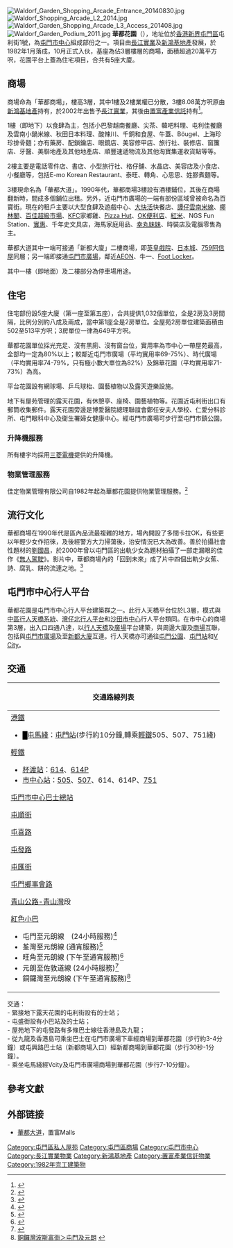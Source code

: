 {{not|华都村}}
{{Infobox_housinghk | name = Waldorf Garden<br/ >華都花園|
| logo=
| photo = Waldorf Garden 201408.jpg
| phototitle = 華都花園 (2014年)
| address= [[香港|香港]][[新界|新界]][[屯門|屯門]]屯利街1號
| developer= [[長江實業|長江實業]]<br>[[新鴻基地產|新鴻基地產]]
| manager= 佳定物業管理有限公司
| use = 住宅、商場
| blocknumber = 5
| floornumber = 
| yearofcompletion = 1982年1月
| former = 填海地
| facilities = [[兒童|兒童]][[遊樂場|遊樂場]]、[[網球場|網球場]]、住戶[[停車場|停車場]]
| website = 
}} 
[[File:Waldorf_Garden_Shopping_Arcade_Entrance_20140830.jpg|thumb]] 
[[File:Waldorf_Shopping_Arcade_L2_2014.jpg|thumb]] 
[[File:Waldorf_Garden_Shopping_Arcade_L3_Access_201408.jpg|thumb]] 
[[File:Waldorf_Garden_Podium_2011.jpg|thumb]] 
'''華都花園'''（{{lang-en|Waldorf Garden}}），地址位於[[香港|香港]][[新界|新界]][[屯門區|屯門區]]屯利街1號，為[[屯門市中心|屯門市中心]]組成部份之一。項目由[[長江實業|長江實業]]及[[新鴻基地產|新鴻基地產]]發展，於1982年1月落成，10月正式入伙，基座為佔3層樓層的商場，面積超過20萬平方呎，花園平台上蓋為住宅項目，合共有5座大廈。

== 商場 ==
商場命為「華都商場」，樓高3層，其中1樓及2樓業權已分散，3樓8.08萬方呎原由[[新鴻基地產|新鴻基地產]]持有，於2002年出售予[[長江實業|長江實業]]，其後由[[置富產業信託|置富產業信託]]持有<ref>{{Cite web |url=http://hk.apple.nextmedia.com/financeestate/art/20020705/2697182 |title=新地兩商場股權售予長實 蘋果日報 2002-07-05 |access-date=2016-03-20 |archive-date=2016-03-09 |archive-url=https://web.archive.org/web/20160309023653/http://hk.apple.nextmedia.com/financeestate/art/20020705/2697182 |dead-url=no }}</ref>。

1樓（即地下）以食肆為主，包括小巴黎越南餐廳、尖茶、韓吧料理、屯利佳餐廳及雲南小鍋米線、秋田日本料理、酸辣川、千銅和食屋、牛蓋、Böugel、上海珍珍排骨麵；亦有藥房、配鎖鑰店、眼鏡店、美容修甲店、旅行社、裝修店、窗簾店、牙醫、美聯地產及其他地產店、順豐速遞物流及其他淘寶集運收貨點等等。

2樓主要是電話零件店、書店、小型旅行社、格仔舖、水晶店、美容店及小食店、小餐廳等，包括E-mo Korean Restaurant、泰旺、轉角、心思思、姓膠煮麵等。

3樓現命名為「華都大道」。1990年代，華都商場3樓設有酒樓鋪位，其後在商場翻新時，間成多個鋪位出租。另外，近屯門巿廣場的一端有部份區域曾被命名為百寶街。現在的租戶主要以大型食肆及遊戲中心、[[大快活|大快活]]快餐店、[[譚仔雲南米線|譚仔雲南米線]]、[[椰林閣|椰林閣]]、[[百佳超級市場|百佳超級市場]]、[[KFC|KFC]]家鄉雞、[[Pizza_Hut|Pizza Hut]]、[[OK便利店|OK便利店]]、[[元卓集團|紅米]]、NGS Fun Station、[[實惠|實惠]]、千年史文具店，海馬家庭用品、[[執笠倉|幸丸妹妹]]、時裝店及電腦零售為主。

華都大道其中一端可接通「新都大廈」二樓商場，即[[英皇娛樂|英皇戲院]]、[[日本城|日本城]]、[[759阿信屋|759阿信屋]]同層；另一端即接通[[屯門市廣場|屯門市廣場]]，鄰近[[永旺百貨|AEON]]、牛一、[[Foot_Locker|Foot Locker]]。

其中一樓（即地面）及二樓部分為停車場用途。

== 住宅 ==
住宅部份設5座大廈（第一座至第五座），合共提供1,032個單位，全是2房及3房間隔，比例分別約八成及兩成，當中第1座全是2房單位。全屋苑2房單位建築面積由502至513平方呎；3房單位一律為649平方呎。

華都花園單位採光充足、沒有黑廁、沒有窗台位，實用率為市中心一帶屋苑最高，全部均一定為80%以上；較鄰近屯門市廣場（平均實用率69-75%）、時代廣場（平均實用率74-79%，只有極小數大單位為82%）及錦華花園（平均實用率71-73%）為高。

平台花園設有網球場、乒乓球枱、園藝植物以及露天遊樂設施。

地下有屋苑管理的露天花園，有休憩亭、座椅、園藝植物等。花園近屯利街出口有郵筒收集郵件。露天花園旁邊是博愛醫院總理聯誼會鄭任安夫人學校、仁愛分科診所、屯門眼科中心及衛生署婦女健康中心。經屯門市廣場可步行至屯門市鎮公園。

===升降機服務===
所有樓宇均採用[[三菱電機|三菱電機]]提供的升降機。

===物業管理服務===
佳定物業管理有限公司自1982年起為華都花園提供物業管理服務。<ref>{{Cite web |url=http://www.mpfinance.com/htm/Finance/20110515/News/la_lad1.htm |title=華都花園實用率高 屯門市中心最廉上車屋苑 《明報》 2011-05-15 |access-date=2015-08-29 |archive-date=2018-08-29 |archive-url=https://web.archive.org/web/20180829124023/https://www.mpfinance.com/htm/finance/20110515/news/la_lad1.htm |dead-url=no }}</ref>

== 流行文化 ==
華都商場在1990年代是區內品流最複雜的地方，場內開設了多間卡拉OK，有些更以年輕少女作招徠，及後經警方大力掃蕩後，治安情況已大為改善。善於拍攝社會性題材的[[劉國昌|劉國昌]]，於2000年曾以屯門區的出軌少女為題材拍攝了一部走漏眼的佳作《[[无人驾驶_(2000年电影)|無人駕駛]]》。影片中，華都商場內的「回到未來」成了片中四個出軌少女蕉、詩、腐乳、餅的流連之地。<ref>{{Cite web |url=http://pc633hk2047.mysinablog.com/index.php?op=ViewArticle&articleId=2803227 |title=Spacked out 無人駕駛 (2000) 電影朝聖 |access-date=2015-08-29 |archive-url=https://web.archive.org/web/20161022160209/http://pc633hk2047.mysinablog.com/index.php?op=ViewArticle&articleId=2803227 |archive-date=2016-10-22 |dead-url=yes }}</ref>

== 屯門市中心行人平台 ==
華都花園是屯門市中心行人平台建築群之一。此行人天橋平台位於L3層，模式與[[中區行人天橋系統|中區行人天橋系統]]、[[灣仔北行人平台|灣仔北行人平台]]和[[沙田市中心|沙田市中心]]行人平台類同。在市中心的商場第3層，出入口四通八達，以[[行人天橋|行人天橋]]及[[廣場|廣場]]平台建築，與周邊大廈及[[商場|商場]]互聯，包括與[[屯門市廣場|屯門市廣場]]及至[[新都大廈|新都大廈]]互連。行人天橋亦可通往[[屯門公園|屯門公園]]、[[屯門站_(西鐵綫)|屯門站]]和[[V_City|V City]]。

== 交通 ==
{| class="mw-collapsible mw-collapsed wikitable" style="background:white; margin: 0 auto; width: auto;" 
! 交通路線列表
|-
|
;[[港鐵|港鐵]]
*<font color="{{屯馬綫色彩}}">█</font>[[屯馬綫|屯馬綫]]：[[屯門站_(屯馬綫)|屯門站]](步行約10分鐘,轉乘[[屯門站_(輕鐵)|輕鐵]]505、507、751綫)
;[[香港輕鐵|輕鐵]]
*[[杯渡站|杯渡站]]：[[香港輕鐵614綫|614]]、[[香港輕鐵614P綫|614P]]
*[[市中心站_(香港)|市中心站]]：[[香港輕鐵505綫|505]]、[[香港輕鐵507綫|507]]、614、614P、[[香港輕鐵751綫|751]]
;[[屯門市中心巴士總站|屯門市中心巴士總站]]
{{九龍新界巴士簡單列表|52X|60M|60X|61X|62P|62X|259S|260B|261X|263|263A|263C|506|868|B3|K51|K52|K53|K58|N260}}{{大嶼山巴士簡單列表|A33X|E33|E36A|E37C|N30|NA33|R33|R33P}}{{過海隧道巴士簡單列表|961|961P}}{{新界專線小巴簡單列表|43|43A|43B|43C|43S|44|44B|44B1|48S|49S|610S}}
;[[屯順街|屯順街]]
{{新界專線小巴簡單列表|40|42|45|46|46A}}
;[[屯喜路|屯喜路]]
{{九龍新界巴士簡單列表|58M|58X|63X|68A|260X|261X|N260}}{{過海隧道巴士簡單列表|960|960A|960B|P960|N969}}{{大嶼山巴士簡單列表|E33|E36A|E37C|N30|NA36|NA37}}{{新界專線小巴簡單列表|48S|606S}}
;[[屯發路|屯發路]]
{{九龍新界巴士簡單列表|58M|58X|63X|68A|258A|260X}}{{過海隧道巴士簡單列表|960|960C|960P|960X|P960|N969}}{{大嶼山巴士簡單列表|NA36|NA37}}{{新界專線小巴簡單列表|606S}}
;[[屯匯街|屯匯街]]
{{九龍新界巴士簡單列表|60X|61X|868}}
;[[屯門鄉事會路|屯門鄉事會路]]
{{九龍新界巴士簡單列表|60M|62X|263|263A|263C|B3|B3M|B3X|506|K51|K52|K53|K58}}{{大嶼山巴士簡單列表|A33X|NA33|R33}}{{過海隧道巴士簡單列表|961}}{{新界專線小巴簡單列表|43|43A|43B|43C|43S|44|44B|44B1|47S|49S|610S}}
;[[青山公路-青山灣|青山公路-青山灣]]段
{{九龍新界巴士簡單列表|52X|53|67M|67X|258P|261|267X}}{{過海隧道巴士簡單列表|960S}}
;[[紅色小巴|紅色小巴]]
*屯門至元朗線　(24小時服務)<ref>{{Cite web |url=http://www.16seats.net/chi/rmb/r_n60.html |title=屯門置樂花園—元朗元朗康樂路 |access-date=2016-10-22 |archive-date=2016-10-02 |archive-url=https://web.archive.org/web/20161002070146/http://www.16seats.net/chi/rmb/r_n60.html |dead-url=no }}</ref>
*荃灣至元朗線 (通宵服務)<ref>{{Cite web |url=http://www.16seats.net/chi/rmb/r_n53.html |title=荃灣荃灣千色匯＞屯門及元朗 |access-date=2016-10-22 |archive-url=https://web.archive.org/web/20170202132310/http://www.16seats.net/chi/rmb/r_n53.html |archive-date=2017-02-02 |dead-url=yes }}</ref>
*旺角至元朗線 (下午至通宵服務)<ref>{{Cite web |url=http://www.16seats.net/chi/rmb/r_kn60.html |title=旺角新填地街＞屯門及元朗 |access-date=2016-10-22 |archive-url=https://web.archive.org/web/20161229134419/http://www.16seats.net/chi/rmb/r_kn60.html |archive-date=2016-12-29 |dead-url=yes }}</ref>
*元朗至佐敦道線 (24小時服務)<ref>{{Cite web |url=http://www.16seats.net/chi/rmb/r_kn68.html |title=佐敦道白加士街—屯門及元朗 |access-date=2016-10-22 |archive-url=https://web.archive.org/web/20170128123953/http://www.16seats.net/chi/rmb/r_kn68.html |archive-date=2017-01-28 |dead-url=yes }}</ref>
*銅鑼灣至元朗線 (下午至通宵服務)<ref>[http://www.16seats.net/chi/rmb/r_hn68.html 銅鑼灣波斯富街＞屯門及元朗] {{webarchive|url=https://web.archive.org/web/20161002081352/http://www.16seats.net/chi/rmb/r_hn68.html |date=2016-10-02 }}</ref>
|}

交通：<BR>
- 緊接地下露天花園的屯利街設有的士站；<BR>
- 屯盛街設有小巴站及的士站；<BR>
- 屋苑地下的屯發路有多條巴士線往香港島及九龍；<BR>
- 從九龍及香港島可乘坐巴士在屯門市廣場下車經商場到華都花園（步行約3-4分鐘）或屯興路巴士站（新都商場入口）經新都商場到華都花園（步行30秒-1分鐘）。<BR>
- 乘坐屯馬綫經Vcity及屯門市廣場商場到華都花園（步行7-10分鐘）。

==參考文獻==
{{Reflist}}

==外部链接==
{{commonscat|Waldorf Garden}}
*[https://web.archive.org/web/20150805012815/http://www.fortunemalls.com.hk/cht/mall.php?id=5 華都大道]，置富Malls

{{長和集團}}
{{新鴻基地產}}

[[Category:屯門區私人屋苑|Category:屯門區私人屋苑]]
[[Category:屯門區商場|Category:屯門區商場]]
[[Category:屯門市中心|Category:屯門市中心]]
[[Category:長江實業物業|Category:長江實業物業]]
[[Category:新鴻基地產|Category:新鴻基地產]]
[[Category:置富產業信託物業|Category:置富產業信託物業]]
[[Category:1982年完工建築物|Category:1982年完工建築物]]